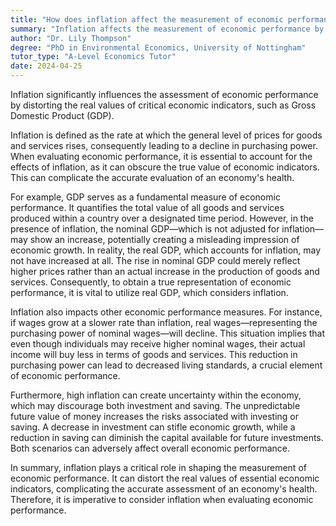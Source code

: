 ```yaml
---
title: "How does inflation affect the measurement of economic performance?"
summary: "Inflation affects the measurement of economic performance by distorting the real value of economic indicators such as GDP."
author: "Dr. Lily Thompson"
degree: "PhD in Environmental Economics, University of Nottingham"
tutor_type: "A-Level Economics Tutor"
date: 2024-04-25
---
```


Inflation significantly influences the assessment of economic performance by distorting the real values of critical economic indicators, such as Gross Domestic Product (GDP).

Inflation is defined as the rate at which the general level of prices for goods and services rises, consequently leading to a decline in purchasing power. When evaluating economic performance, it is essential to account for the effects of inflation, as it can obscure the true value of economic indicators. This can complicate the accurate evaluation of an economy's health.

For example, GDP serves as a fundamental measure of economic performance. It quantifies the total value of all goods and services produced within a country over a designated time period. However, in the presence of inflation, the nominal GDP—which is not adjusted for inflation—may show an increase, potentially creating a misleading impression of economic growth. In reality, the real GDP, which accounts for inflation, may not have increased at all. The rise in nominal GDP could merely reflect higher prices rather than an actual increase in the production of goods and services. Consequently, to obtain a true representation of economic performance, it is vital to utilize real GDP, which considers inflation.

Inflation also impacts other economic performance measures. For instance, if wages grow at a slower rate than inflation, real wages—representing the purchasing power of nominal wages—will decline. This situation implies that even though individuals may receive higher nominal wages, their actual income will buy less in terms of goods and services. This reduction in purchasing power can lead to decreased living standards, a crucial element of economic performance.

Furthermore, high inflation can create uncertainty within the economy, which may discourage both investment and saving. The unpredictable future value of money increases the risks associated with investing or saving. A decrease in investment can stifle economic growth, while a reduction in saving can diminish the capital available for future investments. Both scenarios can adversely affect overall economic performance.

In summary, inflation plays a critical role in shaping the measurement of economic performance. It can distort the real values of essential economic indicators, complicating the accurate assessment of an economy's health. Therefore, it is imperative to consider inflation when evaluating economic performance.
    